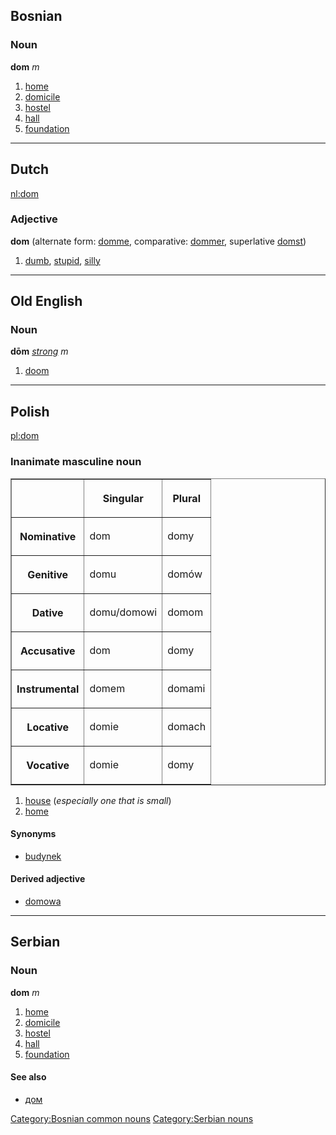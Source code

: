 ==Bosnian==
===Noun===
'''dom''' ''m''
#[[home]]
#[[domicile]]
#[[hostel]]
#[[hall]]
#[[foundation]]
[[Category:Bosnian common nouns]]
----

==Dutch==
[[nl:dom]]
===Adjective===
'''dom''' (alternate form: [[domme]], comparative: [[dommer]], superlative [[domst]])

# [[dumb]], [[stupid]], [[silly]]
----
==Old English==
===Noun===
'''dōm''' ''[[Wiktionary Appendix:Old English strong declension|strong]] m''
#[[doom]]
----
==Polish==
[[pl:dom]]
===Inanimate masculine noun===
<table border=1>
<tr><th><th>Singular<th>Plural</tr>
<tr><th>Nominative<td>dom<td>domy</tr>
<tr><th>Genitive<td>domu<td>domów</tr>
<tr><th>Dative<td>domu/domowi<td>domom</tr>
<tr><th>Accusative<td>dom<td>domy</tr>
<tr><th>Instrumental<td>domem<td>domami</tr>
<tr><th>Locative<td>domie<td>domach</tr>
<tr><th>Vocative<td>domie<td>domy</tr>
</table>
#[[house]] (''especially one that is small'')
#[[home]]
====Synonyms====
*[[budynek]]
====Derived adjective====
*[[domowa]]
----

==Serbian==
===Noun===
'''dom''' ''m''
#[[home]]
#[[domicile]]
#[[hostel]]
#[[hall]]
#[[foundation]]
====See also====
*[[дом]]
[[Category:Serbian nouns]]